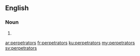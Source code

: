 ==English==

===Noun===
{{head|en|noun plural form}}

# {{plural of|perpetrator|lang=en}}

[[ar:perpetrators]]
[[fr:perpetrators]]
[[ku:perpetrators]]
[[my:perpetrators]]
[[sv:perpetrators]]